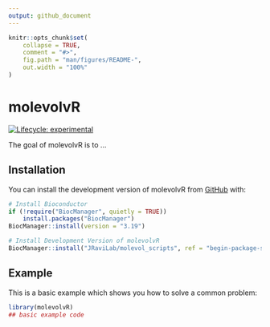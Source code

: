 ```yaml
---
output: github_document
---
```


<!-- README.md is generated from README.Rmd. Please edit that file -->

```r
knitr::opts_chunk$set(
    collapse = TRUE,
    comment = "#>",
    fig.path = "man/figures/README-",
    out.width = "100%"
)
```

# molevolvR

<!-- badges: start -->
[![Lifecycle: experimental](https://img.shields.io/badge/lifecycle-experimental-orange.svg)](https://lifecycle.r-lib.org/articles/stages.html#experimental)
<!-- badges: end -->

The goal of molevolvR is to ...

## Installation

You can install the development version of molevolvR from [GitHub](https://github.com/) with:

``` r
# Install Bioconductor
if (!require("BiocManager", quietly = TRUE))
    install.packages("BiocManager")
BiocManager::install(version = "3.19")

# Install Development Version of molevolvR
BiocManager::install("JRaviLab/molevol_scripts", ref = "begin-package-setup", subdir = "package/MolEvolvR", auth_token = '<PersonalAccessToken>')
```

## Example

This is a basic example which shows you how to solve a common problem:

```r
library(molevolvR)
## basic example code
```
